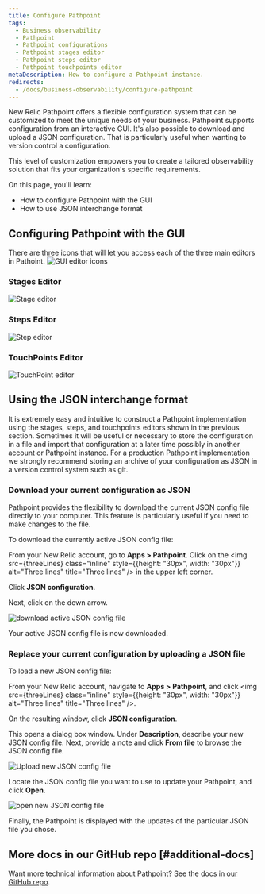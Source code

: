 ```yaml
---
title: Configure Pathpoint
tags:
  - Business observability
  - Pathpoint
  - Pathpoint configurations
  - Pathpoint stages editor
  - Pathpoint steps editor
  - Pathpoint touchpoints editor
metaDescription: How to configure a Pathpoint instance.
redirects: 
  - /docs/business-observability/configure-pathpoint
---
```











New Relic Pathpoint offers a flexible configuration system that can be customized to meet the unique needs of your business. Pathpoint supports configuration from an interactive GUI.  It's also possible to download and upload a JSON configuration.  That is particularly useful when wanting to version control a configuration. 

This level of customization empowers you to create a tailored observability solution that fits your organization's specific requirements.

On this page, you'll learn:

* How to configure Pathpoint with the GUI
* How to use JSON interchange format

## Configuring Pathpoint with the GUI

There are three icons that will let you access each of the three main editors in Pathoint.
<img
  title="GUI editor icons"
  alt="GUI editor icons"
  src={guiEditorIcons}
/>

### Stages Editor
<img
  title="Stage editor"
  alt="Stage editor"
  src={stageEditor}
/>
### Steps Editor
<img
  title="Step editor"
  alt="Step editor"
  src={stepEditor}
/>
### TouchPoints Editor
<img
  title="TouchPoint editor"
  alt="TouchPoint editor"
  src={touchpointEditor}
/>

## Using the JSON interchange format

It is extremely easy and intuitive to construct a Pathpoint implementation using the stages, steps, and touchpoints editors shown in the previous section.  Sometimes it will be useful or necessary to store the configuration in a file and import that configuration at a later time possibly in another account or Pathpoint instance.  For a production Pathpoint implementation we strongly recommend storing an archive of your configuration as JSON in a version control system such as git.

### Download your current configuration as JSON

Pathpoint provides the flexibility to download the current JSON config file directly to your computer. This feature is particularly useful if you need to make changes to the file.

To download the currently active JSON config file:

<Steps>

<Step>

From your New Relic account, go to **Apps > Pathpoint**. Click on the <img src={threeLines} class="inline" style={{height: "30px", width: "30px"}} alt="Three lines" title="Three lines" /> in the upper left corner. 


</Step>

<Step>

Click **JSON configuration**.

</Step>

<Step>

Next, click on the down arrow.

<img
  title="download active JSON config file"
  alt="download active JSON config file"
  src={downloadFile}
/>

</Step>

Your active JSON config file is now downloaded.

</Steps>

### Replace your current configuration by uploading a JSON file

To load a new JSON config file:

<Steps>

<Step>

From your New Relic account, navigate to **Apps > Pathpoint**, and click <img src={threeLines} class="inline" style={{height: "30px", width: "30px"}} alt="Three lines" title="Three lines" />.

</Step>

<Step>

On the resulting window, click **JSON configuration**.


</Step>

<Step>

This opens a dialog box window. Under **Description**, describe your new JSON config file. Next, provide a note and click **From file** to browse the JSON config file.

<img
  title="Upload new JSON config file"
  alt="Upload new JSON config file"
  src={uploadJson}
/>

</Step>

<Step>

Locate the JSON config file you want to use to update your Pathpoint, and click **Open**.

<img
  title="open new JSON config file"
  alt="open new JSON config file"
  src={openFile}
/>

</Step>

Finally, the Pathpoint is displayed with the updates of the particular JSON file you chose.

</Steps>


## More docs in our GitHub repo [#additional-docs]

Want more technical information about Pathpoint? See the docs in [our GitHub repo](https://github.com/newrelic/nr1-pathpoint/tree/main/docs).
